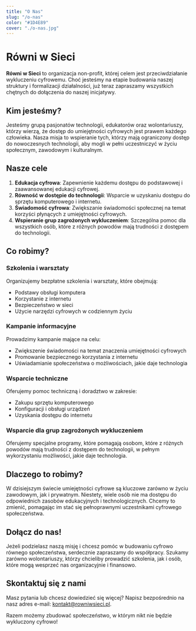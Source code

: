 ```yaml
---
title: "O Nas"
slug: "/o-nas"
color: "#1D4E89"
cover: "./o-nas.jpg"
---
```


# Równi w Sieci

**Równi w Sieci** to organizacja non-profit, której celem jest przeciwdziałanie wykluczeniu cyfrowemu. Choć jesteśmy na etapie budowania naszej struktury i formalizacji działalności, już teraz zapraszamy wszystkich chętnych do dołączenia do naszej inicjatywy.

## Kim jesteśmy?

Jesteśmy grupą pasjonatów technologii, edukatorów oraz wolontariuszy, którzy wierzą, że dostęp do umiejętności cyfrowych jest prawem każdego człowieka. Nasza misja to wspieranie tych, którzy mają ograniczony dostęp do nowoczesnych technologii, aby mogli w pełni uczestniczyć w życiu społecznym, zawodowym i kulturalnym.

## Nasze cele

1. **Edukacja cyfrowa**: Zapewnienie każdemu dostępu do podstawowej i zaawansowanej edukacji cyfrowej.
2. **Równość w dostępie do technologii**: Wsparcie w uzyskaniu dostępu do sprzętu komputerowego i internetu.
3. **Świadomość cyfrowa**: Zwiększanie świadomości społecznej na temat korzyści płynących z umiejętności cyfrowych.
4. **Wspieranie grup zagrożonych wykluczeniem**: Szczególna pomoc dla wszystkich osób, które z różnych powodów mają trudności z dostępem do technologii.

## Co robimy?

### Szkolenia i warsztaty

Organizujemy bezpłatne szkolenia i warsztaty, które obejmują:

- Podstawy obsługi komputera
- Korzystanie z internetu
- Bezpieczeństwo w sieci
- Użycie narzędzi cyfrowych w codziennym życiu

### Kampanie informacyjne

Prowadzimy kampanie mające na celu:

- Zwiększenie świadomości na temat znaczenia umiejętności cyfrowych
- Promowanie bezpiecznego korzystania z internetu
- Uświadamianie społeczeństwa o możliwościach, jakie daje technologia

### Wsparcie techniczne

Oferujemy pomoc techniczną i doradztwo w zakresie:

- Zakupu sprzętu komputerowego
- Konfiguracji i obsługi urządzeń
- Uzyskania dostępu do internetu

### Wsparcie dla grup zagrożonych wykluczeniem

Oferujemy specjalne programy, które pomagają osobom, które z różnych powodów mają trudności z dostępem do technologii, w pełnym wykorzystaniu możliwości, jakie daje technologia.

## Dlaczego to robimy?

W dzisiejszym świecie umiejętności cyfrowe są kluczowe zarówno w życiu zawodowym, jak i prywatnym. Niestety, wiele osób nie ma dostępu do odpowiednich zasobów edukacyjnych i technologicznych. Chcemy to zmienić, pomagając im stać się pełnoprawnymi uczestnikami cyfrowego społeczeństwa.

## Dołącz do nas!

Jeżeli podzielasz naszą misję i chcesz pomóc w budowaniu cyfrowo równego społeczeństwa, serdecznie zapraszamy do współpracy. Szukamy zarówno wolontariuszy, którzy chcieliby prowadzić szkolenia, jak i osób, które mogą wesprzeć nas organizacyjnie i finansowo.

## Skontaktuj się z nami

Masz pytania lub chcesz dowiedzieć się więcej? Napisz bezpośrednio na nasz adres e-mail: [kontakt@rowniwsieci.pl](mailto:kontakt@rowniwsieci.pl).

Razem możemy zbudować społeczeństwo, w którym nikt nie będzie wykluczony cyfrowo!
